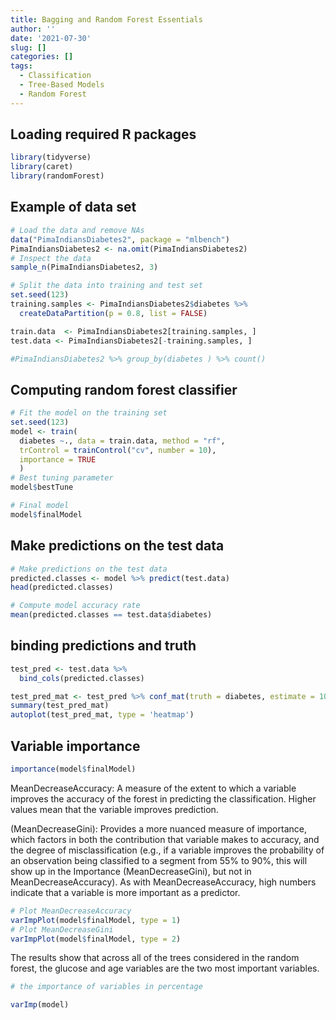 ```yaml
---
title: Bagging and Random Forest Essentials
author: ''
date: '2021-07-30'
slug: []
categories: []
tags:
  - Classification
  - Tree-Based Models
  - Random Forest
---
```


## Loading required R packages

```r
library(tidyverse)
library(caret)
library(randomForest)
```

## Example of data set

```r
# Load the data and remove NAs
data("PimaIndiansDiabetes2", package = "mlbench")
PimaIndiansDiabetes2 <- na.omit(PimaIndiansDiabetes2)
# Inspect the data
sample_n(PimaIndiansDiabetes2, 3)

# Split the data into training and test set
set.seed(123)
training.samples <- PimaIndiansDiabetes2$diabetes %>% 
  createDataPartition(p = 0.8, list = FALSE)

train.data  <- PimaIndiansDiabetes2[training.samples, ]
test.data <- PimaIndiansDiabetes2[-training.samples, ]

#PimaIndiansDiabetes2 %>% group_by(diabetes ) %>% count()
```

## Computing random forest classifier

```r
# Fit the model on the training set
set.seed(123)
model <- train(
  diabetes ~., data = train.data, method = "rf",
  trControl = trainControl("cv", number = 10),
  importance = TRUE
  )
# Best tuning parameter
model$bestTune
```


```r
# Final model
model$finalModel
```

## Make predictions on the test data

```r
# Make predictions on the test data
predicted.classes <- model %>% predict(test.data)
head(predicted.classes)
```

```r
# Compute model accuracy rate
mean(predicted.classes == test.data$diabetes)
```

## binding predictions and truth 

```r
test_pred <- test.data %>%
  bind_cols(predicted.classes)

test_pred_mat <- test_pred %>% conf_mat(truth = diabetes, estimate = 10)
summary(test_pred_mat)
autoplot(test_pred_mat, type = 'heatmap')
```

## Variable importance

```r
importance(model$finalModel)
```

MeanDecreaseAccuracy: A measure of the extent to which a variable improves the accuracy of the forest in predicting the classification. Higher values mean that the variable improves prediction.

(MeanDecreaseGini): Provides a more nuanced measure of importance, which factors in both the contribution that variable makes to accuracy, and the degree of misclassification (e.g., if a variable improves the probability of an observation being classified to a segment from 55% to 90%, this will show up in the Importance (MeanDecreaseGini), but not in MeanDecreaseAccuracy). As with MeanDecreaseAccuracy, high numbers indicate that a variable is more important as a predictor.

```r
# Plot MeanDecreaseAccuracy
varImpPlot(model$finalModel, type = 1)
# Plot MeanDecreaseGini
varImpPlot(model$finalModel, type = 2)
```

The results show that across all of the trees considered in the random forest, the glucose and age variables are the two most important variables.

```r
# the importance of variables in percentage

varImp(model)
```

